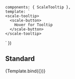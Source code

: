
<Meta
    title='Beta Components/Tooltip'
    component={ScaleTooltip}
/>

    components: { ScaleTooltip },
    template: `
    <scale-tooltip>
      <scale-button>
        Hover for Tooltip
      </scale-button>
    </scale-tooltip>
  `
})

## Standard

<Canvas withSource="none">
  <Story
    name='Standard'
    args={{
      opened: false,
      showActions: true,
      shortBody: true
    }}
  >
    {Template.bind({})}
  </Story>
</Canvas>